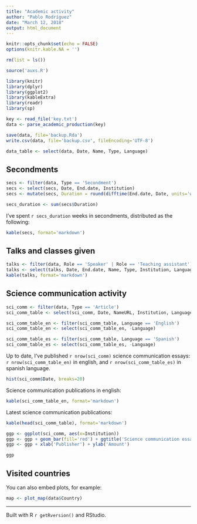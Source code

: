```yaml
---
title: "Academic activity"
author: "Pablo Rodríguez"
date: "March 12, 2018"
output: html_document
---
```


```r
knitr::opts_chunk$set(echo = FALSE)
options(knitr.kable.NA = '')
```

```r
rm(list = ls())

source('auxs.R')

library(knitr)
library(dplyr)
library(ggplot2)
library(kableExtra)
library(readr)
library(sp)
```


```r
key <- read_file('key.txt')
data <- parse_academic_production(key)
```

```r
save(data, file='backup.Rda')
write.csv(data, file='backup.csv', fileEncoding='UTF-8')
```

```r
data_table <- select(data, Date, Name, Type, Language)
```

## Secondments
```r
secs <- filter(data, Type == 'Secondment')
secs <- select(secs, Date, End.date, Institution)
secs <- mutate(secs, Duration = round(difftime(End.date, Date, units='weeks')))

secs_duration <- sum(secs$Duration)
```

I've spent `r secs_duration` weeks in secondments, distributed as the following:

```r
kable(secs, format='markdown')
```

## Talks and classes given
```r
talks <- filter(data, Role == 'Speaker' | Role == 'Teaching assistant')
talks <- select(talks, Date, End.date, Name, Type, Institution, Language)
kable(talks, format='markdown')
```

## Science communication activity
```r
sci_comm <- filter(data, Type == 'Article')
sci_comm_table <- select(sci_comm, Date, NameURL, Institution, Language)

sci_comm_table_en <- filter(sci_comm_table, Language == 'English')
sci_comm_table_en <- select(sci_comm_table_en, -Language)

sci_comm_table_es <- filter(sci_comm_table, Language == 'Spanish')
sci_comm_table_es <- select(sci_comm_table_es, -Language)
```

Up to date, I've published `r nrow(sci_comm)` science communication essays: `r nrow(sci_comm_table_en)` in english, and `r nrow(sci_comm_table_es)` in spanish language.

```r
hist(sci_comm$Date, breaks=20)
```

Science communication publications in english:

```r
kable(sci_comm_table_en, format='markdown')
```

Latest science communication publications:

```r
kable(head(sci_comm_table), format='markdown')
```

```r
ggp <- ggplot(sci_comm, aes(x=Institution))
ggp <- ggp + geom_bar(fill='red') + ggtitle('Science communication essays')
ggp <- ggp + xlab('Publisher') + ylab('Amount')

ggp
```

## Visited countries

You can also embed plots, for example:

```r
map <- plot_map(data$Country)
```

***

Built with R `r getRversion()` and RStudio.

<!-- TODO: publish in GitHub --> 
